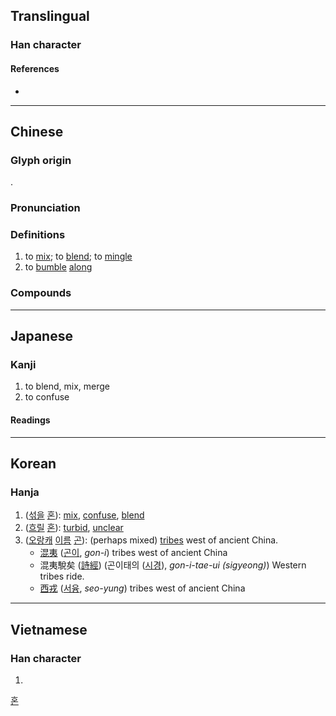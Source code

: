 {{character info/new}}
{{also|渇}}
==Translingual==

===Han character===
{{Han char|rn=85|rad=水|as=08|sn=11|four=36111|canj=EAPP|ids=⿰氵昆}}

====References====
* {{Han ref|kx=0632.140|dkj=17694|dj=1036.020|hdz=31648.090|uh=6DF7|ud=28151|bh=B256|bd=45654}}

----

==Chinese==
{{zh-forms}}

===Glyph origin===
{{Han etym}}
{{Han compound|ls=psc|水|昆|c1=s|c2=p|alt1=氵}}.

===Pronunciation===
{{zh-pron
|m=hùn,hún
|c=wan6
|mn=hūn/xm:hùn
|mc=y
|oc=y
|ma=y
|cat=v
}}

===Definitions===
{{zh-hanzi}}

# to [[mix]]; to [[blend]]; to [[mingle]]
# to [[bumble]] [[along]]

===Compounds===
{{zh-der|混亂|混血|一混湯子|二混子|含混|廝混|打混|打混葫蘆|摑混|攪混|流言混語|混一|混一口飯|混世魔王|混事|混人|混作|混俗和光|混元|混充|混入|混冥|混凝|混凝劑|混凝土|混吃混玩|混合|混合使用|混合層|混合林|混合比|混合物|混合疫苗|混合經濟|混合裁判|混合語|混合齒列|混同|混同江|混名|混和|混唚|混嚼舌根|混堂|混夷|混子|混家|混居|混帳|混帳東西|混帳話|混成|混戰|混打|混攪|混日子|混棍|混水|混水摸魚|混汞法|混沌|混沌世界|混淆|混淆不清|混淆是非|混淆視聽|混淆黑白|混淪|混混|混混兒|混混沌沌|混濁|混為一談|混然|混猜|混球|混球兒|混糖|混紡|混纏|混芒|混茫|混號|混蛋|混蟲|混血兒|混話|混說|混賴|混跡|混踐|混身|混造黑白|混錢|混雜|混音|混頭混腦|混飯吃|混鬧|營混子|玄混|玉石混淆|白混|矇混|老混忘|胡廝混|胡拉混扯|胡掄混鬧|胡混|舉世混濁|蒙混|阿混|香水混堂|鬼混|魚目混珠|魚龍混雜|黑白混淆|龍蛇混雜}}

{{zh-cat|Elementary}}

----

==Japanese==

===Kanji===
{{ja-kanji|grade=5|rs=水08}}

# to blend, mix, merge
# to confuse

====Readings====
{{ja-readings
|goon=こん, ごん
|kanon=こん
|kun=ま-ぜる, ま-じる, ま-ざる, こ-む
}}

----

==Korean==

===Hanja===
{{ko-hanja|hangeul=[[혼]], [[곤]]|eumhun=|rv=hon, gon|mr=hon, kon|y=hon, kon}}

# ([[섞다|섞을]] [[혼]]): [[mix]], [[confuse]], [[blend]]
# ([[흐리다|흐릴]] [[혼]]): [[turbid]], [[unclear]]
# ([[오랑캐]] [[이름]] [[곤]]): (perhaps mixed) [[tribe]]s west of ancient China.
#* [[混夷]] ([[곤이]], ''gon-i'') tribes west of ancient China
#* 混夷駾矣 ([[詩經]]) (곤이태의 ([[시경]]), ''gon-i-tae-ui (sigyeong)'') Western tribes ride.
#* [[西戎]] ([[서융]], ''seo-yung'') tribes west of ancient China

[[Category:Hanja readings|혼]]

----

==Vietnamese==

===Han character===
{{vi-hantu|[[hổn]], [[hộn]], [[hỗn]], [[xổn]], [[cổn]], [[hỏn]]|rs=水08}}

# {{defn|lang=vi|sort=水08}}